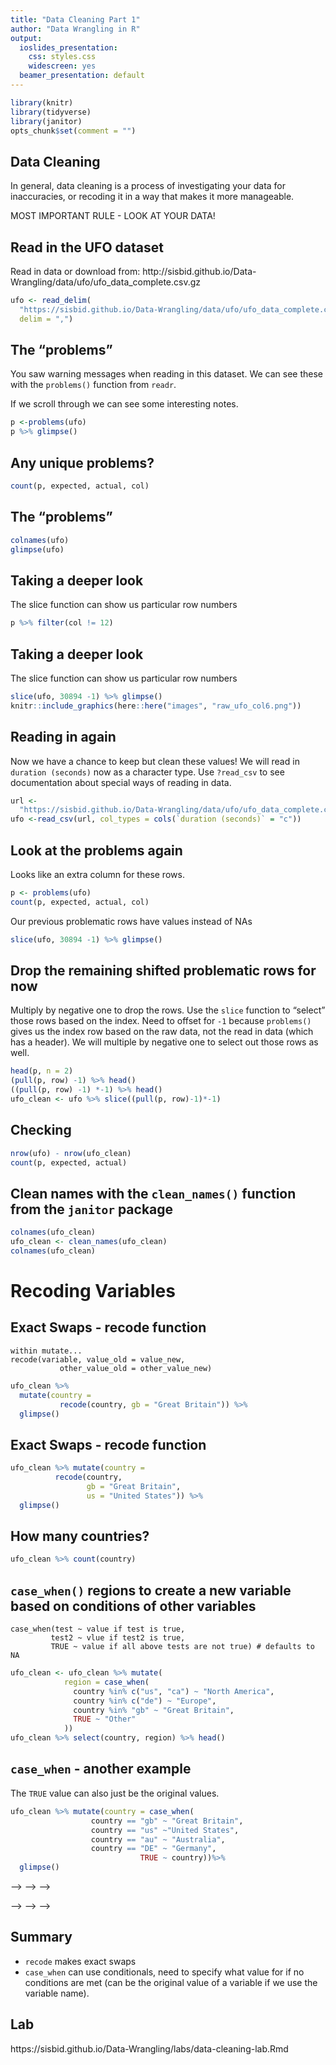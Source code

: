 ```yaml
---
title: "Data Cleaning Part 1"
author: "Data Wrangling in R"
output:
  ioslides_presentation:
    css: styles.css
    widescreen: yes
  beamer_presentation: default
---
```



```r
library(knitr)
library(tidyverse)
library(janitor)
opts_chunk$set(comment = "")
```

## Data Cleaning

In general, data cleaning is a process of investigating your data for inaccuracies, or recoding it in a way that makes it more manageable.

MOST IMPORTANT RULE - LOOK AT YOUR DATA!



## Read in the UFO dataset

Read in data or download from: http://sisbid.github.io/Data-Wrangling/data/ufo/ufo_data_complete.csv.gz

```r
ufo <- read_delim(
  "https://sisbid.github.io/Data-Wrangling/data/ufo/ufo_data_complete.csv", 
  delim = ",")

```

## The "problems"

You saw warning messages when reading in this dataset. We can see these with the `problems()` function from `readr`. 

If we scroll through we can see some interesting notes.

```r
p <-problems(ufo)
p %>% glimpse()
```

## Any unique problems?

```r
count(p, expected, actual, col)
```


## The "problems"

<!-- Go look at the raw data around these rows. -->
<!-- ```{r, echo = FALSE} -->
<!-- knitr::include_graphics(here::here("lecture_notes", "media", "problems.png")) -->

<!-- ``` -->

```r
colnames(ufo)
glimpse(ufo)
```

## Taking a deeper look

The slice function can show us particular row numbers

```r
p %>% filter(col != 12)
```

## Taking a deeper look 

 The slice function can show us particular row numbers 

```r
slice(ufo, 30894 -1) %>% glimpse()
knitr::include_graphics(here::here("images", "raw_ufo_col6.png"))
```

## Reading in again

Now we have a chance to keep but clean these values!
We will read in `duration (seconds)` now as a character type. 
Use `?read_csv` to see documentation about special ways of reading in data.

```r
url <- 
  "https://sisbid.github.io/Data-Wrangling/data/ufo/ufo_data_complete.csv"
ufo <-read_csv(url, col_types = cols(`duration (seconds)` = "c"))
```

## Look at the problems again

Looks like an extra column for these rows.

```r
p <- problems(ufo)
count(p, expected, actual, col)
```

Our previous problematic rows have values instead of NAs

```r
slice(ufo, 30894 -1) %>% glimpse()

```
<!-- ## Check some problematic and normal rows{.codesmall} -->
<!-- using awk 'FNR>=1713 && FNR<=1714' ufo_data_complete.csv in terminal -->

<!-- ```{r, echo = FALSE} -->
<!-- knitr::include_graphics(here::here("images", "raw_ufo.png")) -->
<!-- ``` -->


## Drop the remaining shifted problematic rows **for now**

Multiply by negative one to drop the rows. Use the `slice` function to "select" those rows based on the index. Need to offset for `-1` because `problems()` gives us the index row based on the raw data, not the read in data (which has a header). We will multiple by negative one to select out those rows as well. 

```r
head(p, n = 2)
(pull(p, row) -1) %>% head()
((pull(p, row) -1) *-1) %>% head()
ufo_clean <- ufo %>% slice((pull(p, row)-1)*-1)
```


## Checking

```r
nrow(ufo) - nrow(ufo_clean)
count(p, expected, actual)
```

## Clean names with the `clean_names()` function from the `janitor` package

```r
colnames(ufo_clean)
ufo_clean <- clean_names(ufo_clean)
colnames(ufo_clean)
```

<!-- ## Let's just drop those problematic rows for now. -->

<!-- Though you would usually want to check them! -->



# Recoding Variables

## Exact Swaps - recode function

```
within mutate...
recode(variable, value_old = value_new,
           other_value_old = other_value_new)
```

```r
ufo_clean %>% 
  mutate(country = 
           recode(country, gb = "Great Britain")) %>% 
  glimpse()

```


## Exact Swaps - recode function


```r
ufo_clean %>% mutate(country = 
          recode(country, 
                 gb = "Great Britain",
                 us = "United States")) %>% 
  glimpse()

```



## How many countries?

```r
ufo_clean %>% count(country)
```

## `case_when()` regions to create a new variable based on conditions of other variables

```
case_when(test ~ value if test is true,
         test2 ~ vlue if test2 is true,
         TRUE ~ value if all above tests are not true) # defaults to NA
```

```r
ufo_clean <- ufo_clean %>% mutate( 
            region = case_when(
              country %in% c("us", "ca") ~ "North America",
              country %in% c("de") ~ "Europe",
              country %in% "gb" ~ "Great Britain",
              TRUE ~ "Other"
            ))
ufo_clean %>% select(country, region) %>% head()
```



## `case_when` - another example

The `TRUE` value can also just be the original values.

```r
ufo_clean %>% mutate(country = case_when(
                  country == "gb" ~ "Great Britain",
                  country == "us" ~"United States",
                  country == "au" ~ "Australia",
                  country == "DE" ~ "Germany",
                             TRUE ~ country))%>%
  glimpse()

```




<!-- ## Strange country values -->


<!-- Sometimes `country` is `NA` even though `state` is known. -->
<!-- A conditional more flexible recoding would be helpful... -->


<!-- ```{r} -->
<!-- head(ufo_clean) -->

<!-- ``` -->

<!-- ## Deeper look -->

<!-- Looking at city... it seems like many of these are in fact in the US. -->

<!-- ```{r} -->
<!-- ufo_clean %>% filter(state == "tx") %>% count(country, state) -->
<!-- ufo_clean %>% filter(state == "tx" & is.na(country)) %>% select(city) -->
<!-- ``` -->


<!-- ## Checkin Utah as well -->

<!-- ```{r} -->
<!-- ufo_clean %>% filter(state == "ut") %>% count(country, state) -->
<!-- ufo_clean %>% filter(state == "ut" & is.na(country))  %>% select(city) -->
<!-- ``` -->



<!-- ## Get US States -->

<!-- ```{r} -->
<!-- ufo_clean %>% filter(country == "us") %>%  -->
<!--   count(state) %>%  -->
<!--   pull(state) -->
<!-- US_states <- ufo_clean %>%  -->
<!--   filter(country == "us") %>%  -->
<!--   count(state) %>%  -->
<!--   pull(state) -->

<!-- ``` -->

<!-- ## Get Canada States -->
<!-- ```{r} -->
<!-- ufo_clean %>% filter(country == "ca") %>%  -->
<!--   count(state) %>%  -->
<!--   pull(state) -->
<!-- CA_states <- ufo_clean %>%  -->
<!--   filter(country == "ca") %>%  -->
<!--   count(state) %>%  -->
<!--   pull(state) -->

<!-- ``` -->

<!-- ## Get Great Britan states -->

<!-- ```{r} -->
<!-- ufo_clean %>% filter(country == "gb") %>%  -->
<!--   count(state) %>%  -->
<!--   pull(state) -->
<!-- GB_states <- ufo_clean %>%  -->
<!--   filter(country == "gb") %>%  -->
<!--   count(state) %>%  -->
<!--   pull(state) -->

<!-- ``` -->

<!-- A small overlap with US states. -->



<!-- ## Get DE states -->

<!-- ```{r} -->
<!-- ufo_clean %>% filter(country == "de") %>%  -->
<!--   count(state) %>%  -->
<!--   pull(state) -->

<!-- ``` -->

<!-- ## Get AU states -->

<!-- ```{r} -->
<!-- ufo_clean %>% filter(country == "au") %>%  -->
<!--   count(state) %>%  -->
<!--   pull(state) -->
<!-- AU_states <- ufo_clean %>%  -->
<!--   filter(country == "au") %>%  -->
<!--   count(state) %>%  -->
<!--   pull(state) -->

<!-- ``` -->

<!-- Some overlap with US states. -->


<!-- ## Get just unique -->

<!-- The `setdiff()` function can show us what is unique or different for the first of 2 listed sets. -->

<!-- ```{r} -->
<!-- numbers <-c(1,2,3) -->
<!-- letters <-c("a", "b", 3) -->

<!-- setdiff(numbers, letters) -->
<!-- setdiff(letters, numbers) -->
<!-- ``` -->

<!-- ## Get just unique -->

<!-- <!-- AU_states <- AU_states[!(AU_states %in% US_states)] --> -->
<!-- <!-- AU_states <- AU_states[!(AU_states %in% GB_states)] --> -->
<!-- <!-- AU_states <- AU_states[!(AU_states %in% CA_states)] --> -->

<!-- <!-- US_states <- setdiff(US_states, AU_states) --> -->
<!-- <!-- US_states <- setdiff(US_states, GB_states) --> -->
<!-- <!-- US_states <- setdiff(US_states, CA_states) --> -->

<!-- ```{r} -->
<!-- US_states -->
<!-- c(AU_states, GB_states, CA_states) -->
<!-- US_states <- setdiff(US_states, c(AU_states, GB_states, CA_states)) -->
<!-- US_states -->
<!-- ``` -->


<!-- ## Continued -->

<!-- ```{r} -->
<!-- AU_states <- setdiff(AU_states, c(US_states, GB_states, CA_states)) -->

<!-- CA_states <- setdiff(CA_states, c(US_states, GB_states, AU_states)) -->

<!-- GB_states <- setdiff(GB_states, c(US_states, AU_states, CA_states)) -->
<!-- ``` -->

<!-- ## How often do rows have a value for country but not a value of "us"? -->

<!-- ```{r} -->
<!-- ufo_clean %>%  -->
<!--   filter(country != "us" & !is.na(country)) %>%  -->
<!--   count(country)  -->

<!-- ``` -->




<!-- ## more complicated case_when -->

<!-- Let's make an assumption that if the state value is within the data as a state for a specific country, than it comes from that country for the sake of illustration.  -->

<!-- ```{r} -->
<!-- ufo_clean <- ufo_clean %>% mutate(prob_country =  -->
<!--       case_when((is.na(country) & state %in% c(US_states)) ~ "United States", -->
<!--                 (is.na(country) & state %in% c(CA_states)) ~ "Canada", -->
<!--                 (is.na(country) & state %in% c(AU_states)) ~ "Australia", -->
<!--                 (is.na(country) & state %in% c(GB_states)) ~ "Great Britain", -->
<!--                    TRUE ~ country)) -->
<!-- ``` -->

<!-- ## results -->

<!-- ```{r} -->
<!-- count(ufo_clean, prob_country) -->
<!-- ``` -->


<!-- ## results -->

<!-- Take a look at those NAs. -->

<!-- ```{r} -->
<!-- ufo_clean %>% filter(is.na(prob_country)) -->
<!-- ``` -->


<!-- ## We could confirm with city info and latitude and longitude -->

<!-- ```{r} -->
<!-- ufo_clean %>% filter(country == "de") %>%  -->
<!--   pull(city) -->
<!-- ``` -->


<!-- ## Even more specific -->

<!-- ```{r} -->
<!-- ufo_clean <- ufo_clean %>% mutate(prob_country =  -->
<!--       case_when( -->
<!--       (is.na(country) & state %in% c(US_states))  |  -->
<!--   country == "us" ~ "United States", -->
<!--       (is.na(country) & state %in% c(CA_states))  |  -->
<!--   country == "ca" ~ "Canada", -->
<!--       (is.na(country) & state %in% c(AU_states))  |  -->
<!--   country == "au" ~ "Australia", -->
<!--       (is.na(country) & state %in% c(GB_states))  |  -->
<!--   country == "gb" ~ "Great Britain", -->
<!--        country == "de" ~ "Germany", -->
<!--                    TRUE ~ country)) -->

<!-- ``` -->

<!-- We would want to confirm what we recoded with the cities and latitude and longitude, especially to deal with the overlaps in the state lists.  -->

<!-- ## Check counts -->

<!-- ```{r} -->
<!-- ufo_clean %>%  -->
<!--   count(country, prob_country) -->
<!-- ``` -->

## Summary

- `recode` makes exact swaps
- `case_when` can use conditionals, need to specify what value for if no conditions are met (can be the original value of a variable if we use the variable name).

## Lab

https://sisbid.github.io/Data-Wrangling/labs/data-cleaning-lab.Rmd



